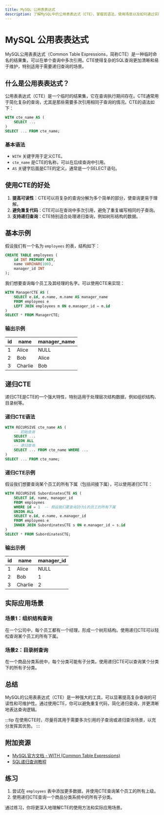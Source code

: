 ```yaml
---
title: MySQL 公用表表达式
description: 了解MySQL中的公用表表达式（CTE），掌握其语法、使用场景以及如何通过实际案例提升查询效率。
---
```


# MySQL 公用表表达式

MySQL公用表表达式（Common Table Expressions，简称CTE）是一种临时命名的结果集，可以在单个查询中多次引用。CTE使得复杂的SQL查询更加清晰和易于维护，特别适用于需要递归查询的场景。

## 什么是公用表表达式？

公用表表达式（CTE）是一个临时的结果集，它在查询执行期间存在。CTE通常用于简化复杂的查询，尤其是那些需要多次引用相同子查询的情况。CTE的语法如下：

```sql
WITH cte_name AS (
    SELECT ...
)
SELECT ... FROM cte_name;
```

### 基本语法

- `WITH` 关键字用于定义CTE。
- `cte_name` 是CTE的名称，可以在后续查询中引用。
- `AS` 关键字后面是CTE的定义，通常是一个SELECT语句。

## 使用CTE的好处

1. **提高可读性**：CTE可以将复杂的查询分解为多个简单的部分，使查询更易于理解。
2. **避免重复代码**：CTE可以在查询中多次引用，避免了重复编写相同的子查询。
3. **支持递归查询**：CTE特别适合处理递归查询，例如树形结构的数据。

## 基本示例

假设我们有一个名为 `employees` 的表，结构如下：

```sql
CREATE TABLE employees (
    id INT PRIMARY KEY,
    name VARCHAR(100),
    manager_id INT
);
```

我们想要查询每个员工及其经理的名字。可以使用CTE来实现：

```sql
WITH ManagerCTE AS (
    SELECT e.id, e.name, m.name AS manager_name
    FROM employees e
    LEFT JOIN employees m ON e.manager_id = m.id
)
SELECT * FROM ManagerCTE;
```

### 输出示例

| id  | name    | manager_name |
|-----|---------|--------------|
| 1   | Alice   | NULL         |
| 2   | Bob     | Alice        |
| 3   | Charlie | Bob          |

## 递归CTE

递归CTE是CTE的一个强大特性，特别适用于处理层次结构数据，例如组织结构、目录树等。

### 递归CTE语法

```sql
WITH RECURSIVE cte_name AS (
    -- 初始查询
    SELECT ...
    UNION ALL
    -- 递归查询
    SELECT ... FROM cte_name WHERE ...
)
SELECT ... FROM cte_name;
```

### 递归CTE示例

假设我们想要查询某个员工的所有下属（包括间接下属），可以使用递归CTE：

```sql
WITH RECURSIVE SubordinatesCTE AS (
    SELECT id, name, manager_id
    FROM employees
    WHERE id = 1  -- 假设我们要查询ID为1的员工的所有下属
    UNION ALL
    SELECT e.id, e.name, e.manager_id
    FROM employees e
    INNER JOIN SubordinatesCTE s ON e.manager_id = s.id
)
SELECT * FROM SubordinatesCTE;
```

### 输出示例

| id  | name    | manager_id |
|-----|---------|------------|
| 1   | Alice   | NULL       |
| 2   | Bob     | 1          |
| 3   | Charlie | 2          |

## 实际应用场景

### 场景1：组织结构查询

在一个公司中，每个员工都有一个经理，形成一个树形结构。使用递归CTE可以轻松查询某个员工的所有下属。

### 场景2：目录树查询

在一个商品分类系统中，每个分类可能有子分类。使用递归CTE可以查询某个分类下的所有子分类。

## 总结

MySQL的公用表表达式（CTE）是一种强大的工具，可以显著提高复杂查询的可读性和可维护性。通过使用CTE，你可以避免重复代码，简化递归查询，并更清晰地表达查询逻辑。

:::tip
在使用CTE时，尽量将其用于需要多次引用的子查询或递归查询场景，以充分发挥其优势。
:::

## 附加资源

- [MySQL官方文档 - WITH (Common Table Expressions)](https://dev.mysql.com/doc/refman/8.0/en/with.html)
- [SQL递归查询教程](https://www.sqlservertutorial.net/sql-server-basics/sql-server-recursive-cte/)

## 练习

1. 尝试在 `employees` 表中添加更多数据，并使用CTE查询某个员工的所有上级。
2. 使用递归CTE查询一个商品分类系统中的所有子分类。

通过练习，你将更深入地理解CTE的使用方法和实际应用场景。